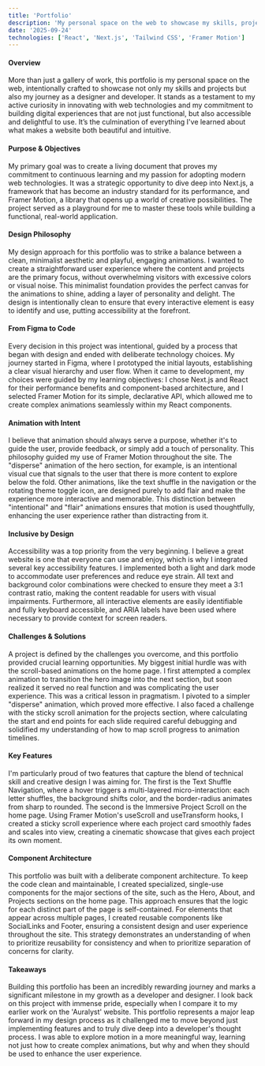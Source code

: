 ```yaml
---
title: 'Portfolio'
description: 'My personal space on the web to showcase my skills, projects, and journey as a designer and developer.'
date: '2025-09-24'
technologies: ['React', 'Next.js', 'Tailwind CSS', 'Framer Motion']
---
```


#### Overview
More than just a gallery of work, this portfolio is my personal space on the web, intentionally crafted to showcase not only my skills and projects but also my journey as a designer and developer. It stands as a testament to my active curiosity in innovating with web technologies and my commitment to building digital experiences that are not just functional, but also accessible and delightful to use. It’s the culmination of everything I've learned about what makes a website both beautiful and intuitive.


#### Purpose & Objectives
My primary goal was to create a living document that proves my commitment to continuous learning and my passion for adopting modern web technologies. It was a strategic opportunity to dive deep into Next.js, a framework that has become an industry standard for its performance, and Framer Motion, a library that opens up a world of creative possibilities. The project served as a playground for me to master these tools while building a functional, real-world application.

#### Design Philosophy
My design approach for this portfolio was to strike a balance between a clean, minimalist aesthetic and playful, engaging animations. I wanted to create a straightforward user experience where the content and projects are the primary focus, without overwhelming visitors with excessive colors or visual noise. This minimalist foundation provides the perfect canvas for the animations to shine, adding a layer of personality and delight. The design is intentionally clean to ensure that every interactive element is easy to identify and use, putting accessibility at the forefront.

#### From Figma to Code
Every decision in this project was intentional, guided by a process that began with design and ended with deliberate technology choices. My journey started in Figma, where I prototyped the initial layouts, establishing a clear visual hierarchy and user flow. When it came to development, my choices were guided by my learning objectives: I chose Next.js and React for their performance benefits and component-based architecture, and I selected Framer Motion for its simple, declarative API, which allowed me to create complex animations seamlessly within my React components.

#### Animation with Intent
I believe that animation should always serve a purpose, whether it's to guide the user, provide feedback, or simply add a touch of personality. This philosophy guided my use of Framer Motion throughout the site. The "disperse" animation of the hero section, for example, is an intentional visual cue that signals to the user that there is more content to explore below the fold. Other animations, like the text shuffle in the navigation or the rotating theme toggle icon, are designed purely to add flair and make the experience more interactive and memorable. This distinction between "intentional" and "flair" animations ensures that motion is used thoughtfully, enhancing the user experience rather than distracting from it.

#### Inclusive by Design
Accessibility was a top priority from the very beginning. I believe a great website is one that everyone can use and enjoy, which is why I integrated several key accessibility features. I implemented both a light and dark mode to accommodate user preferences and reduce eye strain. All text and background color combinations were checked to ensure they meet a 3:1 contrast ratio, making the content readable for users with visual impairments. Furthermore, all interactive elements are easily identifiable and fully keyboard accessible, and ARIA labels have been used where necessary to provide context for screen readers.

#### Challenges & Solutions
A project is defined by the challenges you overcome, and this portfolio provided crucial learning opportunities. My biggest initial hurdle was with the scroll-based animations on the home page. I first attempted a complex animation to transition the hero image into the next section, but soon realized it served no real function and was complicating the user experience. This was a critical lesson in pragmatism. I pivoted to a simpler "disperse" animation, which proved more effective. I also faced a challenge with the sticky scroll animation for the projects section, where calculating the start and end points for each slide required careful debugging and solidified my understanding of how to map scroll progress to animation timelines.

#### Key Features
I'm particularly proud of two features that capture the blend of technical skill and creative design I was aiming for. The first is the Text Shuffle Navigation, where a hover triggers a multi-layered micro-interaction: each letter shuffles, the background shifts color, and the border-radius animates from sharp to rounded. The second is the Immersive Project Scroll on the home page. Using Framer Motion's useScroll and useTransform hooks, I created a sticky scroll experience where each project card smoothly fades and scales into view, creating a cinematic showcase that gives each project its own moment.

#### Component Architecture
This portfolio was built with a deliberate component architecture. To keep the code clean and maintainable, I created specialized, single-use components for the major sections of the site, such as the Hero, About, and Projects sections on the home page. This approach ensures that the logic for each distinct part of the page is self-contained. For elements that appear across multiple pages, I created reusable components like SocialLinks and Footer, ensuring a consistent design and user experience throughout the site. This strategy demonstrates an understanding of when to prioritize reusability for consistency and when to prioritize separation of concerns for clarity.

#### Takeaways
Building this portfolio has been an incredibly rewarding journey and marks a significant milestone in my growth as a developer and designer. I look back on this project with immense pride, especially when I compare it to my earlier work on the 'Auralyst' website. This portfolio represents a major leap forward in my design process as it challenged me to move beyond just implementing features and to truly dive deep into a developer's thought process. I was able to explore motion in a more meaningful way, learning not just how to create complex animations, but why and when they should be used to enhance the user experience.
